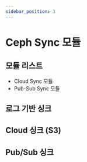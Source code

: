 ```yaml
---
sidebar_position: 3
---
```


# Ceph Sync 모듈

## 모듈 리스트
- Cloud Sync 모듈
- Pub-Sub Sync 모듈


## 로그 기반 싱크


## Cloud 싱크 (S3)

## Pub/Sub 싱크 